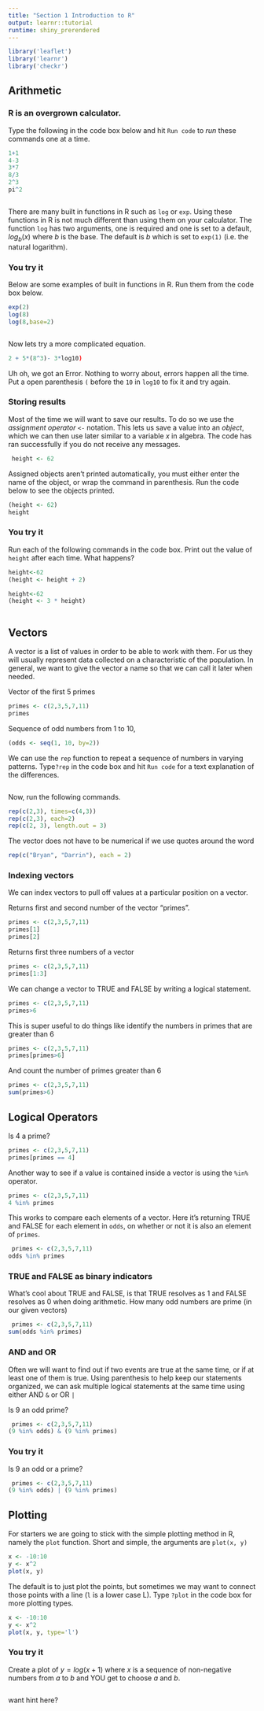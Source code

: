 ```yaml
---
title: "Section 1 Introduction to R"
output: learnr::tutorial
runtime: shiny_prerendered
---
```


```r
library('leaflet')
library('learnr')
library('checkr')
```

## Arithmetic

### R is an overgrown calculator.

Type the following in the code box below and hit <kbd>`Run code`</kbd> to *run* these commands one at a time.

``` r
1+1
4-3
3*7
8/3
2^3
pi^2
```

```r
    
```

There are many built in functions in R such as `log` or `exp`. Using these functions in R is not much different than using them on your calculator. The function `log` has two arguments, one is required and one is set to a default, $log_{b}(x)$ where *b* is the base. The default is *b* which is set to `exp(1)` (i.e. the natural logarithm).

### You try it

Below are some examples of built in functions in R. Run them from the code box below.

``` r
exp(2)
log(8)
log(8,base=2)
```

```r
    
```

Now lets try a more complicated equation.

```r
2 + 5*(8^3)- 3*log10)
```

::: {#calculatorexample_error1-hint}
Uh oh, we got an Error. Nothing to worry about, errors happen all the time. Put a open parenthesis `(` before the `10` in `log10` to fix it and try again.
:::


### Storing results

Most of the time we will want to save our results. To do so we use the *assignment operator* `<-` notation. This lets us save a value into an *object*, which we can then use later similar to a variable $x$ in algebra. The code has ran successfully if you do not receive any messages.

```r
 height <- 62
```


Assigned objects aren't printed automatically, you must either enter the name of the object, or wrap the command in parenthesis. Run the code below to see the objects printed.


```r
(height <- 62)
height
```


### You try it

Run each of the following commands in the code box. Print out the value of `height` after each time. What happens?

``` r
height<-62
(height <- height + 2)
```
```r
height<-62
(height <- 3 * height)
```

```r

```


## Vectors

A vector is a list of values in order to be able to work with them. For us they will usually represent data collected on a characteristic of the population. In general, we want to give the vector a name so that we can call it later when needed. 

Vector of the first 5 primes
```r
primes <- c(2,3,5,7,11)
primes
```

Sequence of odd numbers from 1 to 10, 
```r
(odds <- seq(1, 10, by=2))
```

We can use the `rep` function to repeat a sequence of numbers in varying patterns. Type`?rep` in the code box and hit <kbd>`Run code`</kbd> for a text explanation of the differences. 

```r

```

Now, run the following commands. 

```r
rep(c(2,3), times=c(4,3))
rep(c(2,3), each=2)
rep(c(2, 3), length.out = 3)
```

The vector does not have to be numerical if we use quotes around the word
```r
rep(c("Bryan", "Darrin"), each = 2)
```

### Indexing vectors

We can index vectors to pull off values at a particular position on a vector.

Returns first and second number of the vector "primes".
```r
primes <- c(2,3,5,7,11)
primes[1]
primes[2]
```

Returns first three numbers of a vector
```r
primes <- c(2,3,5,7,11)
primes[1:3]
```

We can change a vector to TRUE and FALSE by writing a logical statement. 

```r
primes <- c(2,3,5,7,11)
primes>6
```

This is super useful to do things like identify the numbers in primes that are greater than 6
```r
primes <- c(2,3,5,7,11)
primes[primes>6]
```

And count the number of primes greater than 6
```r
primes <- c(2,3,5,7,11)
sum(primes>6)
```

## Logical Operators

Is 4 a prime? 
```r
primes <- c(2,3,5,7,11)
primes[primes == 4]
```

Another way to see if a value is contained inside a vector is using the `%in%` operator. 

```r
primes <- c(2,3,5,7,11)
4 %in% primes
```

This works to compare each elements of a vector. Here it's returning TRUE and FALSE for each element in `odds`, on whether or not it is also an element of `primes`.

```r
 primes <- c(2,3,5,7,11)
odds %in% primes
```


### TRUE and FALSE as binary indicators

What's cool about TRUE and FALSE, is that TRUE resolves as 1 and FALSE resolves as 0 when doing arithmetic. 
How many odd numbers are prime (in our given vectors)
```r
 primes <- c(2,3,5,7,11)
sum(odds %in% primes)
```


### AND and OR

Often we will want to find out if two events are true at the same time, or if at least one of them is true. Using parenthesis to help keep our statements organized, we can ask multiple logical statements at the same time using either AND `&` or OR `|`

Is 9 an odd prime? 

```r
 primes <- c(2,3,5,7,11)
(9 %in% odds) & (9 %in% primes)
```


### You try it


Is 9 an odd or a prime? 
```r
 primes <- c(2,3,5,7,11)
(9 %in% odds) | (9 %in% primes)
```


## Plotting

For starters we are going to stick with the simple plotting method in R, namely the `plot` function. Short and simple, the arguments are `plot(x, y)`

```r
x <- -10:10
y <- x^2
plot(x, y)
```

The default is to just plot the points, but sometimes we may want to connect those points with a line (`l` is a lower case L). Type `?plot` in the code box for more plotting types. 

```r
x <- -10:10
y <- x^2
plot(x, y, type='l')
```


### You try it
Create a plot of $y = log(x+1)$ where $x$ is a sequence of non-negative numbers from $a$ to $b$ and YOU get to choose $a$ and $b$. 

```r

```


 want hint here?










